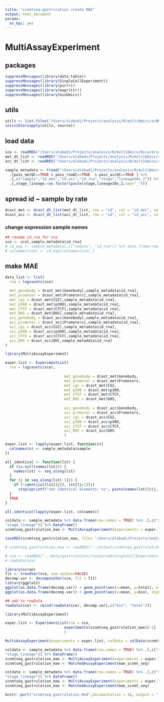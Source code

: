 ```yaml
---
title: "scnmtseq-gastrulation create MAE"
output: html_document
params:
  on_hpc: yes
---
```


# MultiAssayExperiment

## packages

```r
suppressMessages(library(data.table))
suppressMessages(library(SingleCellExperiment))
suppressMessages(library(purrr))
suppressMessages(library(magrittr))
suppressMessages(library(mixOmics))
```

## utils

```r
utilz <- list.files("/Users/alabadi/Projects/analysis/R/multiOmics/scNMT_seq_gatrulation/src/utils", pattern = "*.R", full.names = TRUE)
invisible(sapply(utilz, source))
```

## load data

```r
sce <- readRDS("/Users/alabadi/Projects/analysis/R/multiOmics/Ricard/scNMT_gastrulation/data/gastrulation/rna/parsed/SingleCellExperiment.rds")
met_dt_list <- readRDS("/Users/alabadi/Projects/analysis/R/multiOmics/scNMT_seq_gatrulation/output/met_dt_list.rds")
acc_dt_list <- readRDS("/Users/alabadi/Projects/analysis/R/multiOmics/scNMT_seq_gatrulation/output/acc_dt_list.rds")
```
```r
sample_metadata <- fread("/Users/alabadi/Projects/analysis/R/multiOmics/scNMT_seq_gatrulation/data/gastrulation/sample_metadata.txt") %>% 
  .[pass_metQC==TRUE & pass_rnaQC==TRUE  & pass_accQC==TRUE ] %>% 
  .[,c("sample","id_met","id_acc","id_rna","stage","lineage10x_2")] %>%
  .[,stage_lineage:=as.factor(paste(stage,lineage10x_2,sep="_"))]
```


## spread id ~ sample by rate

```r
dcast_met <- dcast_dt_list(met_dt_list, row = "id", col = "id_met", value.var = "rate")
dcast_acc <- dcast_dt_list(acc_dt_list, row = "id", col = "id_acc", value.var = "rate")
```

### change expression sample names

```r
## rename id_rna for sce
sce <- sce[,sample_metadata$id_rna]
# id_map <- sample_metadata[,c("sample", "id_rna")] %>% data.frame(row.names = 2)
# colnames(sce) <- id_map[colnames(sce),]
```
## make MAE

```r
data_list <- list(
  rna = logcounts(sce)

  met_genebody = dcast_met$Genebody[,sample_metadata$id_rna],
  met_promoter = dcast_met$Promoters[,sample_metadata$id_rna],
  met_cgi = dcast_met$CGI[,sample_metadata$id_rna],
  met_p300 = dcast_met$p300[,sample_metadata$id_rna],
  met_CTCF = dcast_met$CTCF[,sample_metadata$id_rna],
  met_DHS = dcast_met$DHS[,sample_metadata$id_rna],
  acc_genebody = dcast_acc$Genebody[,sample_metadata$id_rna],
  acc_promoter = dcast_acc$Promoters[,sample_metadata$id_rna],
  acc_cgi = dcast_acc$CGI[,sample_metadata$id_rna],
  acc_p300 = dcast_acc$p300[,sample_metadata$id_rna],
  acc_CTCF = dcast_acc$CTCF[,sample_metadata$id_rna],
  acc_DHS = dcast_acc$DH[,sample_metadata$id_rna]
)
```

```r
library(MultiAssayExperiment)

exper.list <- ExperimentList(
  rna = logcounts(sce),
                           
                           met_genebody = dcast_met$Genebody,
                           met_promoter = dcast_met$Promoters,
                           met_cgi = dcast_met$CGI,
                           met_p300 = dcast_met$p300,
                           met_CTCF = dcast_met$CTCF,
                           met_DHS = dcast_met$DHS,
                           
                           acc_genebody = dcast_acc$Genebody,
                           acc_promoter = dcast_acc$Promoters,
                           acc_cgi = dcast_acc$CGI,
                           acc_p300 = dcast_acc$p300,
                           acc_CTCF = dcast_acc$CTCF,
                           acc_DHS = dcast_acc$DHS
                           )
```

```r
exper.list <- lapply(exper.list, function(x){
  colnames(x) <- sample_metadata$sample
})
```


```r
all_identical <- function(lst) {
  if (is.null(names(lst))) {
    names(lst) <- seq_along(lst)
  }
  for (j in seq_along(lst[-1])) {
    if (!identical(lst[[j]], lst[[j+1]]))
      stop(sprintf("not identical elements: %s", paste(names(lst)[c(j, j+1)], collapse = " & ")), call. = FALSE)
  }
  TRUE
}
```

```r
all.identical(lapply(exper.list, colnames))
```


```r
coldata <- sample_metadata %>% data.frame(row.names = TRUE) %>% .[,c("stage", "lineage10x_2", 
"stage_lineage")] %>% DataFrame()
scnmtseq_gastrulation_mae <- MultiAssayExperiment(experiments = exper.list, colData = coldata)
```


```r
saveRDS(scnmtseq_gastrulation_mae, file= "/Users/alabadi/Projects/analysis/R/multiOmics/scNMT_seq_gatrulation/__Hackathon/Preparation_hackathon/scnmtseq_gastrulation_mae_826-cells_orderedFeatures.rds")
```

<!-- Add decomposed (biological) variance to rna for HVGS selection: -->

```r
# scnmtseq_gastrulation_mae <- readRDS("../output/scnmtseq_gastrulation_mae.rds")
```

```r
# sce <- readRDS("../data/gastrulation/rna/parsed/SingleCellExperiment.rds")
# rowData(sce)
```

```r
library(scran)
fit <- trendVar(sce, use.spikes=FALSE)
decomp.var <- decomposeVar(sce, fit = fit)
library(ggplot2)
ggplot(as.data.frame(decomp.var)) + geom_point(aes(x=mean, y=total), alpha=0.6) + theme_bw()
ggplot(as.data.frame(decomp.var)) + geom_point(aes(x=mean, y=bio), alpha=0.6) + theme_bw()
```

```r
## add to rowData
rowData(sce) <- cbind(rowData(sce), decomp.var[,c("bio", "total")])
```

```r
library(MultiAssayExperiment)

exper.list <- ExperimentList(rna = sce,
                           experiments(scnmtseq_gastrulation_mae)[-1]
                           )

MultiAssayExperiment(experiments = exper.list, colData = colData(scnmtseq_gastrulation_mae))

coldata <- sample_metadata %>% data.frame(row.names = TRUE) %>% .[,c("stage", "lineage10x_2", 
"stage_lineage")] %>% DataFrame()
scnmtseq_gastrulation_mae <- MultiAssayExperiment(experiments = exper.list, colData = coldata)
scnmtseq_gastrulation_mae <- MatchedAssayExperiment(mae_scnmt_seq)

coldata <- sample_metadata %>% data.frame(row.names = TRUE) %>% .[,c("stage", "lineage10x_2", 
"stage_lineage")] %>% DataFrame()
scnmtseq_gastrulation_mae <- MultiAssayExperiment(experiments = exper.list, colData = coldata)
scnmtseq_gastrulation_mae <- MatchedAssayExperiment(mae_scnmt_seq)
```

```r
knitr::purl("scnmtseq-gastrulation.Rmd",documentation = 1L, output = "../src/scnmtseq-gastrulation.R")
```

